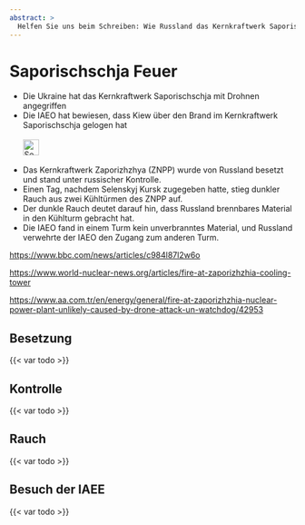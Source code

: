 ```yaml
---
abstract: > 
  Helfen Sie uns beim Schreiben: Wie Russland das Kernkraftwerk Saporischschja besetzt, in Brand gesetzt und die Ukraine dafür verantwortlich gemacht hat.
---
```


# Saporischschja Feuer {#sec-denial-zaporizhzhia}

::: {.callout-caution title="Mythos"}
- Die Ukraine hat das Kernkraftwerk Saporischschja mit Drohnen angegriffen
- Die IAEO hat bewiesen, dass Kiew über den Brand im Kernkraftwerk Saporischschja gelogen hat
[<br></br>![Search for topic in EUvsDisinfo](../all_common_img/EUvsDisinfo_400x240.jpg){height=2em}](https://euvsdisinfo.eu/disinformation-cases/?text=zaporizhzhya&sort=relevance)
:::

::: {.callout-tip title="Wahrheit"}
- Das Kernkraftwerk Zaporizhzhya (ZNPP) wurde von Russland besetzt und stand unter russischer Kontrolle.
- Einen Tag, nachdem Selenskyj Kursk zugegeben hatte, stieg dunkler Rauch aus zwei Kühltürmen des ZNPP auf.
- Der dunkle Rauch deutet darauf hin, dass Russland brennbares Material in den Kühlturm gebracht hat.
- Die IAEO fand in einem Turm kein unverbranntes Material, und Russland verwehrte der IAEO den Zugang zum anderen Turm.
:::

[https://www.bbc.com/news/articles/c984l87l2w6o](https://www.bbc.com/news/articles/c984l87l2w6o)

[https://www.world-nuclear-news.org/articles/fire-at-zaporizhzhia-cooling-tower](https://www.world-nuclear-news.org/articles/fire-at-zaporizhzhia-cooling-tower)

[https://www.aa.com.tr/en/energy/general/fire-at-zaporizhzhia-nuclear-power-plant-unlikely-caused-by-drone-attack-un-watchdog/42953](https://www.aa.com.tr/en/energy/general/fire-at-zaporizhzhia-nuclear-power-plant-unlikely-caused-by-drone-attack-un-watchdog/42953)



## Besetzung

{{< var todo >}}

## Kontrolle

{{< var todo >}}

## Rauch

{{< var todo >}}

## Besuch der IAEE

{{< var todo >}}

